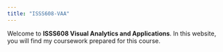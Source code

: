 ```yaml
---
title: "ISSS608-VAA"
---
```


Welcome to <b>ISSS608 Visual Analytics and Applications</b>. In this website, you will find my coursework prepared for this course.
